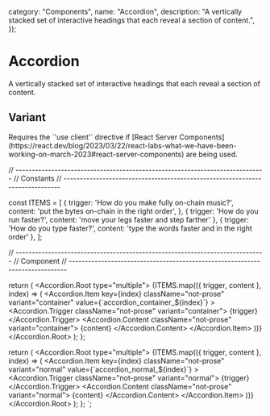 

  category: "Components",
  name: "Accordion",
  description: "A vertically stacked set of interactive headings that each reveal a section of content.",
});

# Accordion

A vertically stacked set of interactive headings that each reveal a section of content.

## Variant

<DesignComponentsDisplay className="grid-flow-row grid-cols-1 px-8 gap-6 sm:grid-cols-2 md:grid-cols-1 lg:grid-cols-2" source={DEMO_CODE}>
  <AccordionNormalDemo />
  <AccordionContainerDemo />
</DesignComponentsDisplay>

<Callout>
  Requires the `'use client'` directive if [React Server Components](https://react.dev/blog/2023/03/22/react-labs-what-we-have-been-working-on-march-2023#react-server-components) are being used.
</Callout>



// -----------------------------------------------------------------------------
// Constants
// -----------------------------------------------------------------------------

const ITEMS = [
  {
    trigger: 'How do you make fully on-chain music?',
    content: 'put the bytes on-chain in the right order',
  },
  { trigger: 'How do you run faster?', content: 'move your legs faster and step farther' },
  { trigger: 'How do you type faster?', content: 'type the words faster and in the right order' },
];

// -----------------------------------------------------------------------------
// Component
// -----------------------------------------------------------------------------

  return (
    <Accordion.Root type="multiple">
      {ITEMS.map(({ trigger, content }, index) => (
        <Accordion.Item
          key={index}
          className="not-prose"
          variant="container"
          value={\`accordion_container_\${index}\`}
        >
          <Accordion.Trigger className="not-prose" variant="container">
            {trigger}
          </Accordion.Trigger>
          <Accordion.Content className="not-prose" variant="container">
            {content}
          </Accordion.Content>
        </Accordion.Item>
      ))}
    </Accordion.Root>
  );
};

  return (
    <Accordion.Root type="multiple">
      {ITEMS.map(({ trigger, content }, index) => (
        <Accordion.Item
          key={index}
          className="not-prose"
          variant="normal"
          value={\`accordion_normal_\${index}\`}
        >
          <Accordion.Trigger className="not-prose" variant="normal">
            {trigger}
          </Accordion.Trigger>
          <Accordion.Content className="not-prose" variant="normal">
            {content}
          </Accordion.Content>
        </Accordion.Item>
      ))}
    </Accordion.Root>
  );
};
`;
